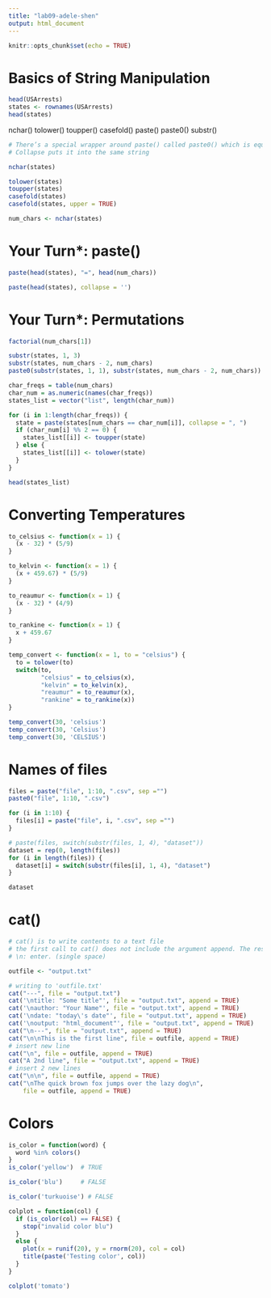 ```yaml
---
title: "lab09-adele-shen"
output: html_document
---
```


```r
knitr::opts_chunk$set(echo = TRUE)
```

# Basics of String Manipulation
```r
head(USArrests)
states <- rownames(USArrests)
head(states)
```
nchar()
tolower()
toupper()
casefold()
paste()
paste0()
substr()

```r
# There’s a special wrapper around paste() called paste0() which is equivalent to paste(..., sep = "")
# Collapse puts it into the same string
```

```r
nchar(states)
```

```r
tolower(states)
toupper(states)
casefold(states)
casefold(states, upper = TRUE)
```

```r
num_chars <- nchar(states)
```

# Your Turn*: paste()
```r
paste(head(states), "=", head(num_chars))
```
```r
paste(head(states), collapse = '')
```

# Your Turn*: Permutations
```r
factorial(num_chars[1])
```

```r
substr(states, 1, 3)
substr(states, num_chars - 2, num_chars)
paste0(substr(states, 1, 1), substr(states, num_chars - 2, num_chars))
```

```r
char_freqs = table(num_chars)
char_num = as.numeric(names(char_freqs))
states_list = vector("list", length(char_num))

for (i in 1:length(char_freqs)) {
  state = paste(states[num_chars == char_num[i]], collapse = ", ")
  if (char_num[i] %% 2 == 0) {
    states_list[[i]] <- toupper(state)
  } else {
    states_list[[i]] <- tolower(state)
  }
}

```

```r
head(states_list)
```

# Converting Temperatures
```r
to_celsius <- function(x = 1) {
  (x - 32) * (5/9)
}

to_kelvin <- function(x = 1) {
  (x + 459.67) * (5/9)
}

to_reaumur <- function(x = 1) {
  (x - 32) * (4/9)
}

to_rankine <- function(x = 1) {
  x + 459.67
}

temp_convert <- function(x = 1, to = "celsius") {
  to = tolower(to)
  switch(to,
         "celsius" = to_celsius(x),
         "kelvin" = to_kelvin(x),
         "reaumur" = to_reaumur(x),
         "rankine" = to_rankine(x))
}

temp_convert(30, 'celsius')
temp_convert(30, 'Celsius')
temp_convert(30, 'CELSIUS')
```

# Names of files
```r
files = paste("file", 1:10, ".csv", sep ="")
paste0("file", 1:10, ".csv")

for (i in 1:10) {
  files[i] = paste("file", i, ".csv", sep ="")
}

```
```r
# paste(files, switch(substr(files, 1, 4), "dataset"))
dataset = rep(0, length(files))
for (i in length(files)) {
  dataset[i] = switch(substr(files[i], 1, 4), "dataset")
}

dataset

```


# cat()
```r
# cat() is to write contents to a text file
# the first call to cat() does not include the argument append. The rest of the calls do include append = TRUE. If you don't, deletes the previous commands.
# \n: enter. (single space)

outfile <- "output.txt"

# writing to 'outfile.txt'
cat("---", file = "output.txt")
cat('\ntitle: "Some title"', file = "output.txt", append = TRUE)
cat('\nauthor: "Your Name"', file = "output.txt", append = TRUE)
cat('\ndate: "today\'s date"', file = "output.txt", append = TRUE)
cat('\noutput: "html_document"', file = "output.txt", append = TRUE)
cat("\n---", file = "output.txt", append = TRUE)
cat("\n\nThis is the first line", file = outfile, append = TRUE)
# insert new line
cat("\n", file = outfile, append = TRUE)
cat("A 2nd line", file = "output.txt", append = TRUE)
# insert 2 new lines
cat("\n\n", file = outfile, append = TRUE)
cat("\nThe quick brown fox jumps over the lazy dog\n",
    file = outfile, append = TRUE)
```

# Colors
```r
is_color = function(word) {
  word %in% colors()
}
is_color('yellow')  # TRUE

is_color('blu')     # FALSE

is_color('turkuoise') # FALSE
```

```r
colplot = function(col) {
  if (is_color(col) == FALSE) {
    stop("invalid color blu")
  }
  else {
    plot(x = runif(20), y = rnorm(20), col = col)
    title(paste('Testing color', col))
  }
}

colplot('tomato')
```
